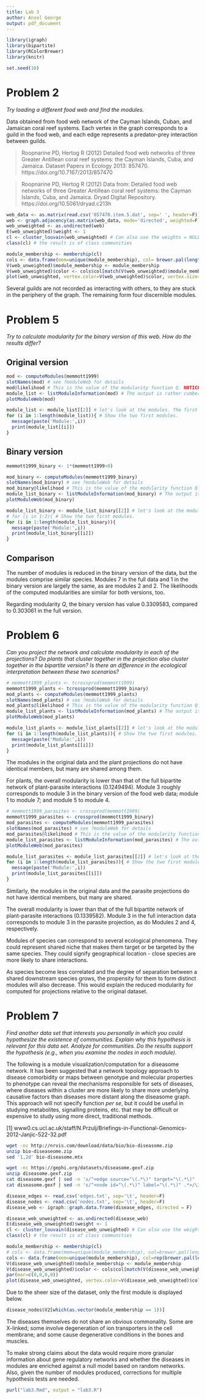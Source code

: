 ```yaml
---
title: Lab 3
author: Ansel George
output: pdf_document
---
```


```r
library(igraph)
library(bipartite)
library(RColorBrewer)
library(knitr)

set.seed(10)
```

# Problem 2
*Try loading a different food web and find the modules.*

Data obtained from food web network of the Cayman Islands, Cuban, and Jamaican
coral reef systems. Each vertex in the graph corresponds to a guild in the food
web, and each edge represents a predator-prey interaction between guilds.

> Roopnarine PD, Hertog R (2012) Detailed food web networks of three Greater
> Antillean coral reef systems: the Cayman Islands, Cuba, and Jamaica. Dataset
> Papers in Ecology 2013: 857470. https://doi.org/10.7167/2013/857470

> Roopnarine PD, Hertog R (2012) Data from: Detailed food web networks of three
> Greater Antillean coral reef systems: the Cayman Islands, Cuba, and Jamaica.
> Dryad Digital Repository. https://doi.org/10.5061/dryad.c213h 

```r
web_data <- as.matrix(read.csv('857470.item.5.dat', sep=' ', header=F))
web <- graph.adjacency(as.matrix(web_data, mode='directed', weighted=F)) 
web_unweighted <- as.undirected(web)
E(web_unweighted)$weight <- 1
cl <- cluster_louvain(web_unweighted) # Can also use the weights = NULL argument
class(cl) # the result is of class communities

module_membership <- membership(cl)
cols <- data.frame(mem=unique(module_membership), col= brewer.pal(length(unique(module_membership)), 'Set1'))
V(web_unweighted)$module_membership <- module_membership
V(web_unweighted)$color <- cols$col[match(V(web_unweighted)$module_membership, cols$mem)]
plot(web_unweighted, vertex.color=V(web_unweighted)$color, vertex.size=5, vertex.label=NA, edge.arrow.width=0.3, edge.arrow.curve=0.5)
```

Several guilds are not recorded as interacting with others, to they are stuck
in the periphery of the graph. The remaining form four discernible modules.


# Problem 5
*Try to calculate modularity for the binary version of this web. How do the
results differ?*

## Original version

```r
mod <- computeModules(memmott1999)
slotNames(mod) # see ?moduleWeb for details
mod@likelihood # This is the value of the modularity function Q. NOTICE THE @ SIGN (instead of $).
module_list <- listModuleInformation(mod) # The output is rather cumbersome...
plotModuleWeb(mod)

module_list <- module_list[[2]] # let's look at the modules. The first element in the list is the whole network, so start with 2
for (i in 1:length(module_list)){ # Show the two first modules.
  message(paste('Module:',i))
  print(module_list[[i]])
}
```

## Binary version

```r
memmott1999_binary <- 1*(memmott1999>0)

mod_binary <- computeModules(memmott1999_binary)
slotNames(mod_binary) # see ?moduleWeb for details
mod_binary@likelihood # This is the value of the modularity function Q. NOTICE THE @ SIGN (instead of $).
module_list_binary <- listModuleInformation(mod_binary) # The output is rather cumbersome...
plotModuleWeb(mod_binary)

module_list_binary <- module_list_binary[[2]] # let's look at the modules. The first element in the list is the whole network, so start with 2
# for (i in 1:2){ # Show the two first modules.
for (i in 1:length(module_list_binary)){
  message(paste('Module:',i))
  print(module_list_binary[[i]])
}
```

## Comparison

The number of modules is reduced in the binary version of the data, but the
modules comprise similar species. Modules 7 in the full data and 1 in the
binary version are largely the same, as are modules 2 and 2. The likelihoods of
the computed modularities are similar for both versions, too.

Regarding modularity $Q$, the binary version has value 0.3309583, compared to
0.303061 in the full version.


# Problem 6
*Can you project the network and calculate modularity in each of the
projections? Do plants that cluster together in the projection also cluster
together in the bipartite version? Is there an difference in the ecological
interpretation between these two scenarios?*

```r
# memmott1999_plants <- tcrossprod(memmott1999)
memmott1999_plants <- tcrossprod(memmott1999_binary)
mod_plants <- computeModules(memmott1999_plants)
slotNames(mod_plants) # see ?moduleWeb for details
mod_plants@likelihood # This is the value of the modularity function Q. NOTICE THE @ SIGN (instead of $).
module_list_plants <- listModuleInformation(mod_plants) # The output is rather cumbersome...
plotModuleWeb(mod_plants)

module_list_plants <- module_list_plants[[2]] # let's look at the modules. The first element in the list is the whole network, so start with 2
for (i in 1:length(module_list_plants)){ # Show the two first modules.
  message(paste('Module:',i))
  print(module_list_plants[[i]])
}
```

The modules in the original data and the plant projections do not have
identical members, but many are shared among them.

For plants, the overall modularity is lower than that of the full bipartite
network of plant-parasite interactions (0.1249494). Module 3 roughly
corresponds to module 3 in the binary version of the food web data; module 1 to
module 7; and module 5 to module 4.


```r
# memmott1999_parasites <- crossprod(memmott1999)
memmott1999_parasites <- crossprod(memmott1999_binary)
mod_parasites <- computeModules(memmott1999_parasites)
slotNames(mod_parasites) # see ?moduleWeb for details
mod_parasites@likelihood # This is the value of the modularity function Q. NOTICE THE @ SIGN (instead of $).
module_list_parasites <- listModuleInformation(mod_parasites) # The output is rather cumbersome...
plotModuleWeb(mod_parasites)

module_list_parasites <- module_list_parasites[[2]] # let's look at the modules. The first element in the list is the whole network, so start with 2
for (i in 1:length(module_list_parasites)){ # Show the two first modules.
  message(paste('Module:',i))
  print(module_list_parasites[[i]])
}
```

Similarly, the modules in the original data and the parasite projections do not
have identical members, but many are shared.

The overall modularity is lower than that of the full bipartite
network of plant-parasite interactions (0.1339582). Module 3 in the full
interaction data corresponds to module 3 in the parasite projection, as do
Modules 2 and 4, respectively.

Modules of species can correspond to several ecological phenomena. They could
represent shared niche that makes them target or be targeted by the same
species. They could signify geographical location - close species are more
likely to share interactions. 

As species become less correlated and the degree of separation between a shared
downstream species grows, the propensity for them to form distinct modules will
also decrease. This would explain the reduced modularity for computed for
projections relative to the original dataset.


# Problem 7
*Find another data set that interests you personally in which you could
hypothesize the existence of communities. Explain why this hypothesis is
relevant for this data set. Analyze for communities. Do the results support the
hypothesis (e.g., when you examine the nodes in each module).*

The following is a module visualization/computation for a diseasome network. It
has been suggested that a network topology approach to disease comorbidity or
maps between genotype and molecular properties to phenotype can reveal the
mechanisms responsible for sets of diseases, where diseases within a cluster
are more likely to share more underlying causative factors than diseases more
distant along the diseasome graph. This approach will not specify function *per
se*, but it could be useful in studying metabolites, signalling proteins, etc.
that may be difficult or expensive to study using more direct, traditional
methods.

[1] www0.cs.ucl.ac.uk/staff/N.Przulj/Briefings-in-Functional-Genomics-2012-Janjic-522-32.pdf

```bash
wget -nc http://nrvis.com/download/data/bio/bio-diseasome.zip
unzip bio-diseaseome.zip
sed '1,2d' bio-diseasome.mtx
```

```bash
wget -nc https://gephi.org/datasets/diseasome.gexf.zip
unzip diseasome.gexf.zip
cat diseasome.gexf | sed -n 's/^<edge source="\(.*\)" target="\(.*\)" .*>/\1\t\2/p' > edges.txt
cat diseasome.gexf | sed -n 's/^<node id="\(.*\)" label="\(.*\)" .*>/\1\t\2/p' > nodes.txt
```

```r
disease_edges <- read.csv('edges.txt', sep='\t', header=F)
disease_nodes <- read.csv('nodes.txt', sep='\t', header=F)
disease_web <- igraph::graph.data.frame(disease_edges, directed = F)

disease_web_unweighted <- as.undirected(disease_web)
E(disease_web_unweighted)$weight <- 1
cl <- cluster_louvain(disease_web_unweighted) # Can also use the weights = NULL argument
class(cl) # the result is of class communities

module_membership <- membership(cl)
# cols <- data.frame(mem=unique(module_membership), col=brewer.pal(length(unique(module_membership)), 'Set3'))
cols <- data.frame(mem=unique(module_membership), col=rep(brewer.pal(length(unique(module_membership)), 'Set3'), length.out=length(unique(module_membership)) ))
V(disease_web_unweighted)$module_membership <- module_membership
V(disease_web_unweighted)$color <- cols$col[match(V(disease_web_unweighted)$module_membership, cols$mem)]
par(mar=c(0,0,0,0))
plot(disease_web_unweighted, vertex.color=V(disease_web_unweighted)$color, vertex.size=5, vertex.label=NA, edge.arrow.width=0.3, edge.arrow.curve=0.5)
```

Due to the sheer size of the dataset, only the first module is displayed below.

```r
disease_nodes$V2[which(as.vector(module_membership == 1))]
```

The diseases themselves do not share an obvious commonality. Some are X-linked;
some involve degeneration of ion transporters in the cell membrane; and some
cause degenerative conditions in the bones and muscles.

To make strong claims about the data would require more granular information
about gene regulatory networks and whether the diseases in modules are enriched
against a null model based on random networks. Also, given the number of
modules produced, corrections for multiple hypothesis tests are needed.


```r
purl("lab3.Rmd", output = "lab3.R")
```
